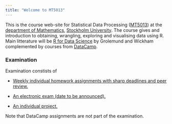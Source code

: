 ```yaml
---
title: "Welcome to MT5013"
---
```


This is the course web-site for Statistical Data Processing ([MT5013](https://sisu.it.su.se/search/archive_info/MT5013)) at the [department of Mathematics](http://www.math.su.se/), [Stockholm University](http://www.su.se/). The course gives and introduction to obtaining, wrangling, exploring and visualising data using R. Main litterature will be [R for Data Science](http://r4ds.had.co.nz/index.html) by Grolemund and Wickham complemented by courses from [DataCamp](https://www.datacamp.com/home).

### Examination
Examination constists of

* [Weekly individual homework assignments with sharp deadlines and peer review.](HW.html)

* [An electronic exam (date to be announced).](exam.html)

* [An individual project.](project.html)

Note that DataCamp assignments are not part of the examination.
